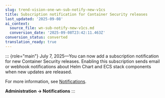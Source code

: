 ```yaml
---
slug: trend-vision-one-wn-sub-notify-new-v1cs
title: Subscription notification for Container Security releases
last_updated: '2025-09-08'
ai_context:
  source_file: wn-sub-notify-new-v1cs.md
  conversion_date: '2025-09-08T23:42:11.463Z'
conversion_status: converted
translation_ready: true
---
```


::: {role="main"}
July 7, 2025—You can now add a subscription notification for new Container Security releases. Enabling this subscription sends email or webhook notifications about Helm Chart and ECS stack components when new updates are released.

For more information, see [Notifications](notifications.mdx).

**Administration → Notifications**
:::
